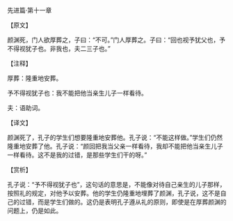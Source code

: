

先进篇·第十一章

【原文】

颜渊死，门人欲厚葬之，子曰：“不可。”门人厚葬之。子曰：“回也视予犹父也，予不得视犹子也。非我也，夫二三子也。”

【注释】

厚葬：隆重地安葬。

予不得视犹子也：我不能把他当亲生儿子一样看待。

夫：语助词。

【译文】

颜渊死了，孔子的学生们想要隆重地安葬他。孔子说：“不能这样做。”学生们仍然隆重地安葬了他。孔子说：“颜回把我当父亲一样看待，我却不能把他当亲生儿子一样看待。这不是我的过错，是那些学生们干的呀。”

【赏析】

孔子说：“予不得视犹子也”，这句话的意思是，不能像对待自己亲生的儿子那样，按照礼的规定，对他予以安葬。他的学生仍隆重地埋葬了颜渊，孔子说，这不是自己的过错，而是学生们做的。这仍是表明孔子遵从礼的原则，即使是在厚葬颜渊的问题上，仍是如此。


